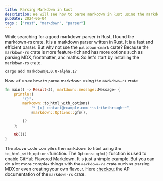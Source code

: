 ```yaml
---
title: Parsing Markdown in Rust
description: We will see how to parse markdown in Rust using the markdown-rs crate.
pubDate: 2024-06-04
tags : ["rust", "markdown", "parser"]
---
```

While searching for a good markdown parser in Rust, I found the markdown-rs crate. It is a markdown parser written in Rust. It is a fast and efficient parser.
But why not use the `pulldown-cmark` crate? Because the `markdown-rs` crate is more feature-rich and has more options such as parsing MDX, frontmatter, and maths.
So let's start by installing the `markdown-rs` crate.
```sh
cargo add markdown@1.0.0-alpha.17
```
Now let's see how to parse markdown using the `markdown-rs` crate.
```rust
fn main() -> Result<(), markdown::message::Message> {
    println!(
        "{}",
        markdown::to_html_with_options(
            "* [x] contact@example.com ~~strikethrough~~",
            &markdown::Options::gfm(),
            
        )?
    );

    Ok(())
}
```
The above code compiles the markdown to html using the `to_html_with_options` function. The `Options::gfm()` function is used to enable GitHub Flavored Markdown.
It is just a simple example. But you can do a lot more complex things with the `markdown-rs` crate such as parsing MDX or even creating your own flavour. Here [checkout](https://docs.rs/markdown/1.0.0-alpha.17/markdown/struct.Options.html) the API documentation of the `markdown-rs` crate.

